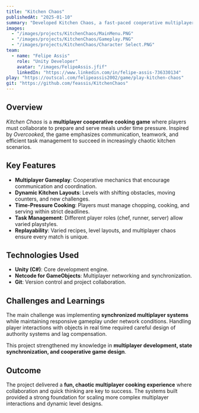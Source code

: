 ```yaml
---
title: "Kitchen Chaos"
publishedAt: "2025-01-10"
summary: "Developed Kitchen Chaos, a fast-paced cooperative multiplayer cooking game inspired by Overcooked. Focused on building multiplayer systems, kitchen task management, and dynamic player interactions in Unity."
images:
  - "/images/projects/KitchenChaos/MainMenu.PNG"
  - "/images/projects/KitchenChaos/Gameplay.PNG"
  - "/images/projects/KitchenChaos/Character Select.PNG"
team:
  - name: "Felipe Assis"
    role: "Unity Developer"
    avatar: "/images/FelipeAssis.jfif"
    linkedIn: "https://www.linkedin.com/in/felipe-assis-736330134"
play: "https://outscal.com/felipeassis2002/game/play-kitchen-chaos"
git: "https://github.com/feassis/KitchenChaos"
---
```


## Overview
*Kitchen Chaos* is a **multiplayer cooperative cooking game** where players must collaborate to prepare and serve meals under time pressure. Inspired by *Overcooked*, the game emphasizes communication, teamwork, and efficient task management to succeed in increasingly chaotic kitchen scenarios.

## Key Features
- **Multiplayer Gameplay**: Cooperative mechanics that encourage communication and coordination.  
- **Dynamic Kitchen Layouts**: Levels with shifting obstacles, moving counters, and new challenges.  
- **Time-Pressure Cooking**: Players must manage chopping, cooking, and serving within strict deadlines.  
- **Task Management**: Different player roles (chef, runner, server) allow varied playstyles.  
- **Replayability**: Varied recipes, level layouts, and multiplayer chaos ensure every match is unique.  

## Technologies Used
- **Unity (C#)**: Core development engine.  
- **Netcode for GameObjects**: Multiplayer networking and synchronization.  
- **Git**: Version control and project collaboration.  

## Challenges and Learnings
The main challenge was implementing **synchronized multiplayer systems** while maintaining responsive gameplay under network conditions. Handling player interactions with objects in real time required careful design of authority systems and lag compensation.  

This project strengthened my knowledge in **multiplayer development, state synchronization, and cooperative game design**.  

## Outcome
The project delivered a **fun, chaotic multiplayer cooking experience** where collaboration and quick thinking are key to success. The systems built provided a strong foundation for scaling more complex multiplayer interactions and dynamic level designs.  
